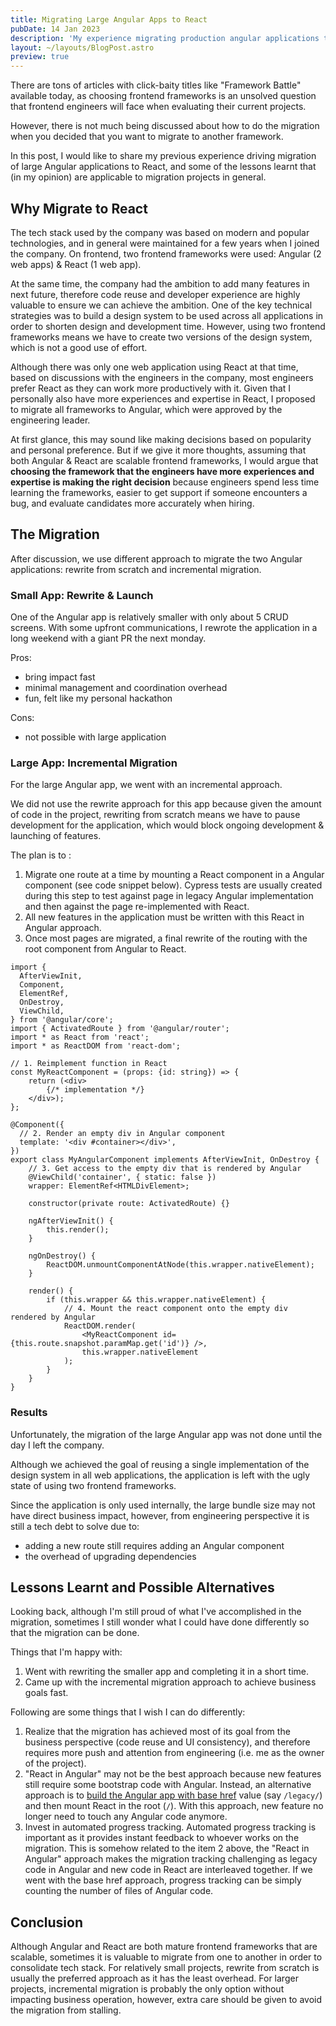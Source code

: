 ```yaml
---
title: Migrating Large Angular Apps to React
pubDate: 14 Jan 2023
description: 'My experience migrating production angular applications to React and lessons learnt in the process'
layout: ~/layouts/BlogPost.astro
preview: true
---
```


There are tons of articles with click-baity titles like "Framework Battle" available today, as choosing frontend frameworks is an unsolved question that frontend engineers will face when evaluating their current projects.

However, there is not much being discussed about how to do the migration when you decided that you want to migrate to another framework.

In this post, I would like to share my previous experience driving migration of large Angular applications to React, and some of the lessons learnt that (in my opinion) are applicable to migration projects in general.

## Why Migrate to React

The tech stack used by the company was based on modern and popular technologies, and in general were maintained for a few years when I joined the company. On frontend, two frontend frameworks were used: Angular (2 web apps) & React (1 web app).

At the same time, the company had the ambition to add many features in next future, therefore code reuse and developer experience are highly valuable to ensure we can achieve the ambition. One of the key technical strategies was to build a design system to be used across all applications in order to shorten design and development time. However, using two frontend frameworks means we have to create two versions of the design system, which is not a good use of effort.

Although there was only one web application using React at that time, based on discussions with the engineers in the company, most engineers prefer React as they can work more productively with it. Given that I personally also have more experiences and expertise in React, I proposed to migrate all frameworks to Angular, which were approved by the engineering leader.

At first glance, this may sound like making decisions based on popularity and personal preference. But if we give it more thoughts, assuming that both Angular & React are scalable frontend frameworks, I would argue that **choosing the framework that the engineers have more experiences and expertise is making the right decision** because engineers spend less time learning the frameworks, easier to get support if someone encounters a bug, and evaluate candidates more accurately when hiring.

## The Migration

After discussion, we use different approach to migrate the two Angular applications: rewrite from scratch and incremental migration.

### Small App: Rewrite & Launch

One of the Angular app is relatively smaller with only about 5 CRUD screens. With some upfront communications, I rewrote the application in a long weekend with a giant PR the next monday.

Pros:

- bring impact fast
- minimal management and coordination overhead
- fun, felt like my personal hackathon

Cons:

- not possible with large application

### Large App: Incremental Migration

For the large Angular app, we went with an incremental approach.

We did not use the rewrite approach for this app because given the amount of code in the project, rewriting from scratch means we have to pause development for the application, which would block ongoing development & launching of features.

The plan is to :

1. Migrate one route at a time by mounting a React component in a Angular component (see code snippet below). Cypress tests are usually created during this step to test against page in legacy Angular implementation and then against the page re-implemented with React. 
2. All new features in the application must be written with this React in Angular approach.
3. Once most pages are migrated, a final rewrite of the routing with the root component from Angular to React.

```tsx
import {
  AfterViewInit,
  Component,
  ElementRef,
  OnDestroy,
  ViewChild,
} from '@angular/core';
import { ActivatedRoute } from '@angular/router';
import * as React from 'react';
import * as ReactDOM from 'react-dom';

// 1. Reimplement function in React
const MyReactComponent = (props: {id: string}) => {
    return (<div>
        {/* implementation */}
    </div>);
};

@Component({
  // 2. Render an empty div in Angular component
  template: '<div #container></div>',
})
export class MyAngularComponent implements AfterViewInit, OnDestroy {
    // 3. Get access to the empty div that is rendered by Angular
    @ViewChild('container', { static: false })
    wrapper: ElementRef<HTMLDivElement>;

    constructor(private route: ActivatedRoute) {}

    ngAfterViewInit() {
        this.render();
    }

    ngOnDestroy() {
        ReactDOM.unmountComponentAtNode(this.wrapper.nativeElement);
    }

    render() {
        if (this.wrapper && this.wrapper.nativeElement) {
            // 4. Mount the react component onto the empty div rendered by Angular
            ReactDOM.render(
                <MyReactComponent id={this.route.snapshot.paramMap.get('id')} />,
                this.wrapper.nativeElement
            );
        }
    }
}
```

### Results

Unfortunately, the migration of the large Angular app was not done until the day I left the company. 

Although we achieved the goal of reusing a single implementation of the design system in all web applications, the application is left with the ugly state of using two frontend frameworks.

Since the application is only used internally, the large bundle size may not have direct business impact, however, from engineering perspective it is still a tech debt to solve due to: 

- adding a new route still requires adding an Angular component
- the overhead of upgrading dependencies

## Lessons Learnt and Possible Alternatives

Looking back, although I'm still proud of what I've accomplished in the migration, sometimes I still wonder what I could have done differently so that the migration can be done.

Things that I'm happy with:

1. Went with rewriting the smaller app and completing it in a short time.
2. Came up with the incremental migration approach to achieve business goals fast.

Following are some things that I wish I can do differently:

1. Realize that the migration has achieved most of its goal from the business perspective (code reuse and UI consistency), and therefore requires more push and attention from engineering (i.e. me as the owner of the project).
2. "React in Angular" may not be the best approach because new features still require some bootstrap code with Angular. Instead, an alternative approach is to [build the Angular app with base href](https://angular.io/api/common/APP_BASE_HREF) value (say `/legacy/`) and then mount React in the root (`/`). With this approach, new feature no longer need to touch any Angular code anymore.
3. Invest in automated progress tracking. Automated progress tracking is important as it provides instant feedback to whoever works on the migration. This is somehow related to the item 2 above, the "React in Angular" approach makes the migration tracking challenging as legacy code in Angular and new code in React are interleaved together. If we went with the base href approach, progress tracking can be simply counting the number of files of Angular code.

## Conclusion

Although Angular and React are both mature frontend frameworks that are scalable, sometimes it is valuable to migrate from one to another in order to consolidate tech stack. For relatively small projects, rewrite from scratch is usually the preferred approach as it has the least overhead. For larger projects, incremental migration is probably the only option without impacting business operation, however, extra care should be given to avoid the migration from stalling.